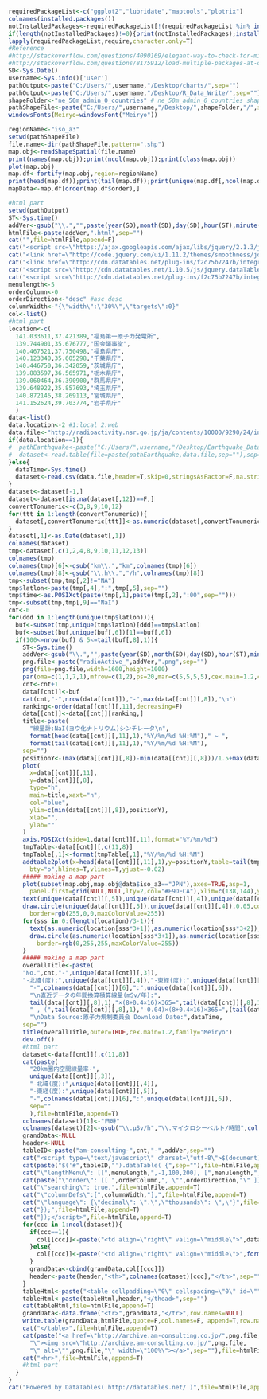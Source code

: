 ```r
requiredPackageList<-c("ggplot2","lubridate","maptools","plotrix")
colnames(installed.packages())
notInstalledPackages<-requiredPackageList[!(requiredPackageList %in% installed.packages()[,"Package"])] #apply logical vector to requiredPackageList
if(length(notInstalledPackages)!=0){print(notInstalledPackages);install.packages(notInstalledPackages)}
lapply(requiredPackageList,require,character.only=T)
#Reference 
#http://stackoverflow.com/questions/4090169/elegant-way-to-check-for-missing-packages-and-install-them
#http://stackoverflow.com/questions/8175912/load-multiple-packages-at-once
SD<-Sys.Date()
username<-Sys.info()['user']
pathOutput<-paste("C:/Users/",username,"/Desktop/charts/",sep="")
pathOutput<-paste("C:/Users/",username,"/Desktop/R_Data_Write/",sep="")
shapeFolder<-"ne_50m_admin_0_countries" # ne_50m_admin_0_countries shapeFile ne_50m_urban_areas
pathShapeFile<-paste("C:/Users/",username,"/Desktop/",shapeFolder,"/",sep="")
windowsFonts(Meiryo=windowsFont("Meiryo"))
```

```r
regionName<-"iso_a3"
setwd(pathShapeFile)
file.name<-dir(pathShapeFile,pattern=".shp")
map.obj<-readShapeSpatial(file.name)
print(names(map.obj));print(ncol(map.obj));print(class(map.obj))
plot(map.obj)
map.df<-fortify(map.obj,region=regionName)
print(head(map.df));print(tail(map.df));print(unique(map.df[,ncol(map.df)]))
mapData<-map.df[order(map.df$order),]
```

```r
#html part
setwd(pathOutput)
ST<-Sys.time()  
addVer<-gsub("\\.","",paste(year(SD),month(SD),day(SD),hour(ST),minute(ST),second(ST),sep=""))
htmlFile<-paste(addVer,".html",sep="")
cat("",file=htmlFile,append=F)
cat("<script src=\"https://ajax.googleapis.com/ajax/libs/jquery/2.1.3/jquery.min.js\"></script>",file=htmlFile,append=T)
cat("<link href=\"http://code.jquery.com/ui/1.11.2/themes/smoothness/jquery-ui.css\" rel=\"stylesheet\">",file=htmlFile,append=T)
cat("<link href=\"http://cdn.datatables.net/plug-ins/f2c75b7247b/integration/jqueryui/dataTables.jqueryui.css\" rel=\"stylesheet\">",file=htmlFile,append=T) 
cat("<script src=\"http://cdn.datatables.net/1.10.5/js/jquery.dataTables.min.js\"></script>",file=htmlFile,append=T) 
cat("<script src=\"http://cdn.datatables.net/plug-ins/f2c75b7247b/integration/jqueryui/dataTables.jqueryui.js\"></script>",file=htmlFile,append=T)  
menulength<-5
orderColumn<-0
orderDirection<-"desc" #asc desc
columnWidth<-"{\"width\":\"30%\",\"targets\":0}"
col<-list()
#html part
location<-c(
  141.033611,37.421389,"福島第一原子力発電所",
  139.744901,35.676777,"国会議事堂",
  140.467521,37.750498,"福島県庁",
  140.123340,35.605298,"千葉県庁", 
  140.446750,36.342059,"茨城県庁", 
  139.883597,36.565971,"栃木県庁",
  139.060464,36.390900,"群馬県庁",
  139.648922,35.857693,"埼玉県庁", 
  140.872146,38.269113,"宮城県庁", 
  141.152624,39.703774,"岩手県庁" 
  )
data<-list()
data.location<-2 #1:local 2:web
data.file<-"http://radioactivity.nsr.go.jp/ja/contents/10000/9290/24/inside_20km_airdose.csv"
if(data.location==1){
#  pathEarthquake<-paste("C:/Users/",username,"/Desktop/Earthquake_Data/",sep="")
#  dataset<-read.table(file=paste(pathEarthquake,data.file,sep=""),sep=",",header=T,as.is=T,skip=0)
}else{
  dataTime<-Sys.time()
  dataset<-read.csv(data.file,header=T,skip=0,stringsAsFactor=F,na.strings=c("")) 
}
dataset<-dataset[-1,]
dataset<-dataset[is.na(dataset[,12])==F,]
convertTonumeric<-c(3,8,9,10,12)
for(ttt in 1:length(convertTonumeric)){
  dataset[,convertTonumeric[ttt]]<-as.numeric(dataset[,convertTonumeric[ttt]])
}
dataset[,1]<-as.Date(dataset[,1])
colnames(dataset)
tmp<-dataset[,c(1,2,4,8,9,10,11,12,13)]
colnames(tmp)
colnames(tmp)[6]<-gsub("km\\.","km",colnames(tmp)[6])
colnames(tmp)[8]<-gsub("\\.h\\.","/h",colnames(tmp)[8])
tmp<-subset(tmp,tmp[,2]!="NA")
tmp$latlon<-paste(tmp[,4],":",tmp[,5],sep="")
tmp$time<-as.POSIXct(paste(tmp[,1],paste(tmp[,2],":00",sep="")))
tmp<-subset(tmp,tmp[,9]=="NaI")
cnt<-0
for(ddd in 1:length(unique(tmp$latlon))){
  buf<-subset(tmp,unique(tmp$latlon)[ddd]==tmp$latlon)
  buf<-subset(buf,unique(buf[,6])[1]==buf[,6])
  if(100<=nrow(buf) & 5<=tail(buf[,8],1)){
    ST<-Sys.time()  
    addVer<-gsub("\\.","",paste(year(SD),month(SD),day(SD),hour(ST),minute(ST),second(ST),sep=""))
    png.file<-paste("radioActive_",addVer,".png",sep="")
    png(file=png.file,width=1600,height=1000)
    par(oma=c(1,1,7,1),mfrow=c(1,2),ps=20,mar=c(5,5,5,5),cex.main=1.2,cex.lab=1.5,cex.axis=1.2,family="Meiryo")
    cnt<-cnt+1
    data[[cnt]]<-buf
    cat(cnt,"-",nrow(data[[cnt]]),"-",max(data[[cnt]][,8]),"\n")
    ranking<-order(data[[cnt]][,11],decreasing=F)
    data[[cnt]]<-data[[cnt]][ranking,]
    title<-paste(
      "線量計:NaI(ヨウ化ナトリウム)シンチレータ\n",
      format(head(data[[cnt]][,11],1),"%Y/%m/%d %H:%M")," ~ ",
      format(tail(data[[cnt]][,11],1),"%Y/%m/%d %H:%M"),
    sep="")
    positionY<-(max(data[[cnt]][,8])-min(data[[cnt]][,8]))/1.5+max(data[[cnt]][,8])
    plot(
      x=data[[cnt]][,11],
      y=data[[cnt]][,8],
      type="h",
      main=title,xaxt="n",
      col="blue",
      ylim=c(min(data[[cnt]][,8]),positionY),
      xlab="",
      ylab=""
    )
    axis.POSIXct(side=1,data[[cnt]][,11],format="%Y/%m/%d")
    tmpTable<-data[[cnt]][,c(11,8)]
    tmpTable[,1]<-format(tmpTable[,1],"%Y/%m/%d %H:%M")
    addtable2plot(x=head(data[[cnt]][,11],1),y=positionY,table=tail(tmpTable,10),
      bty="o",hlines=T,vlines=T,yjust=-0.02)
    ##### making a map part  
    plot(subset(map.obj,map.obj@data$iso_a3=="JPN"),axes=TRUE,asp=1,
      panel.first=grid(NULL,NULL,lty=2,col="#E9DECA"),xlim=c(138,144),ylim=c(34,40))
    text(unique(data[[cnt]][,5]),unique(data[[cnt]][,4]),unique(data[[cnt]][,3]),cex=1,col="black",font=1,pos=2)
    draw.circle(unique(data[[cnt]][,5]),unique(data[[cnt]][,4]),0.05,col=rgb(255,0,0,80,maxColorValue=255),
      border=rgb(255,0,0,maxColorValue=255))
    for(sss in 0:(length(location)/3-1)){
      text(as.numeric(location[sss*3+1]),as.numeric(location[sss*3+2]),location[sss*3+3],cex=1,col="black",font=1,pos=4)
      draw.circle(as.numeric(location[sss*3+1]),as.numeric(location[sss*3+2]),0.05,col=rgb(0,255,255,80,maxColorValue=255),
        border=rgb(0,255,255,maxColorValue=255))
    }  
    ##### making a map part 
    overallTitle<-paste(
    "No.",cnt,"-",unique(data[[cnt]][,3]),
    "-北緯(度):",unique(data[[cnt]][,4]),"-東経(度):",unique(data[[cnt]][,5]),
      "-",colnames(data[[cnt]])[6],":",unique(data[[cnt]][,6]),
      "\n直近データの年間換算積算線量(mSv/年):",
      tail(data[[cnt]][,8],1),"×(8+0.4×16)×365=",tail(data[[cnt]][,8],1)*(8+0.4*16)*365/1000,
      " , (",tail(data[[cnt]][,8],1),"-0.04)×(8+0.4×16)×365=",(tail(data[[cnt]][,8],1)-0.04)*(8+0.4*16)*365/1000,
      "\nData Source:原子力規制委員会 Download Date:",dataTime,
    sep="")
    title(overallTitle,outer=TRUE,cex.main=1.2,family="Meiryo")
    dev.off()
    #html part
    dataset<-data[[cnt]][,c(11,8)]
    cat(paste(
      "20km圏内空間線量率-",
      unique(data[[cnt]][,3]),
      "-北緯(度):",unique(data[[cnt]][,4]),
      "-東経(度):",unique(data[[cnt]][,5]),
      "-",colnames(data[[cnt]])[6],":",unique(data[[cnt]][,6]),
      sep=""
      ),file=htmlFile,append=T)
    colnames(dataset)[1]<-"日時"  
    colnames(dataset)[2]<-gsub("\\.μSv/h","\\.マイクロシーベルト/時間",colnames(tmp)[8])
    grandData<-NULL
    header<-NULL
    tableID<-paste("am-consulting-",cnt,"-",addVer,sep="")
    cat("<script type=\"text/javascript\" charset=\"utf-8\">$(document).ready( function(){",file=htmlFile,append=T)
    cat(paste("$('#",tableID,"').dataTable( {",sep=""),file=htmlFile,append=T)
    cat("\"lengthMenu\": [[",menulength,",-1,100,200], [",menulength,",\"All\",100,200]],",file=htmlFile,append=T)
    cat(paste("\"order\": [[ ",orderColumn,", \"",orderDirection,"\" ]],",sep=""),file=htmlFile,append=T)
    cat("\"searching\": true,",file=htmlFile,append=T)
    cat("\"columnDefs\":[",columnWidth,"],",file=htmlFile,append=T)
    cat("\"language\": {\"decimal\": \".\",\"thousands\": \",\"}",file=htmlFile,append=T)
    cat("});",file=htmlFile,append=T)
    cat("});</script>",file=htmlFile,append=T)
    for(ccc in 1:ncol(dataset)){
      if(ccc==1){
        col[[ccc]]<-paste("<td align=\"right\" valign=\"middle\">",dataset[,ccc],"</td>",sep="")
      }else{  
        col[[ccc]]<-paste("<td align=\"right\" valign=\"middle\">",format(dataset[,ccc],big.mark=",",scientific=F),"</td>",sep="")
      }  
      grandData<-cbind(grandData,col[[ccc]])
      header<-paste(header,"<th>",colnames(dataset)[ccc],"</th>",sep="")  
    }
    tableHtml<-paste("<table cellpadding=\"0\" cellspacing=\"0\" id=\"",tableID,"\" width=\"100%\" class=\"display\"><thead>",sep="")
    tableHtml<-paste(tableHtml,header,"</thead>",sep="")
    cat(tableHtml,file=htmlFile,append=T)
    grandData<-data.frame("<tr>",grandData,"</tr>",row.names=NULL)
    write.table(grandData,htmlFile,quote=F,col.names=F, append=T,row.names=F)
    cat("</table>",file=htmlFile,append=T)
    cat(paste("<a href=\"http://archive.am-consulting.co.jp/",png.file,
      "\"><img src=\"http://archive.am-consulting.co.jp/",png.file,
      "\" alt=\"",png.file,"\" width=\"100%\"></a>",sep=""),file=htmlFile,append=T)   
    cat("<hr>",file=htmlFile,append=T)
    #html part  
  }  
}
cat("Powered by DataTables( http://datatables.net/ )",file=htmlFile,append=T)  
```
